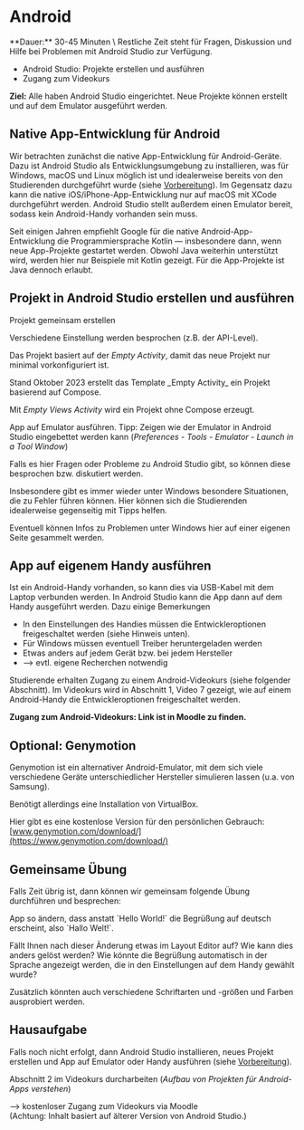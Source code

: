 
# Android

<Callout>
  **Dauer:** 30-45 Minuten \
  Restliche Zeit steht für Fragen, Diskussion und Hilfe bei Problemen
  mit Android Studio zur Verfügung.

  - Android Studio: Projekte erstellen und ausführen
  - Zugang zum Videokurs

  **Ziel:** Alle haben Android Studio eingerichtet. Neue Projekte 
  können erstellt und auf dem Emulator ausgeführt werden.
</Callout>


## Native App-Entwicklung für Android

Wir betrachten zunächst die native App-Entwicklung für 
Android-Geräte. Dazu ist Android Studio als Entwicklungsumgebung
zu installieren, was für Windows, macOS und Linux möglich ist
und idealerweise bereits von den Studierenden durchgeführt 
wurde (siehe [Vorbereitung](/mobile/setup)). Im Gegensatz dazu
kann die native iOS/iPhone-App-Entwicklung nur auf macOS
mit XCode durchgeführt werden. Android Studio stellt außerdem
einen Emulator bereit, sodass kein Android-Handy vorhanden sein muss.

Seit einigen Jahren empfiehlt Google für die native 
Android-App-Entwicklung die Programmiersprache Kotlin &mdash;
insbesondere dann, wenn neue App-Projekte gestartet werden.
Obwohl Java weiterhin unterstützt wird, werden hier nur Beispiele
mit Kotlin gezeigt. Für die App-Projekte ist Java dennoch erlaubt.

## Projekt in Android Studio erstellen und ausführen

Projekt gemeinsam erstellen

Verschiedene Einstellung werden besprochen (z.B. der API-Level).

Das Projekt basiert auf der _Empty Activity_, damit das neue
Projekt nur minimal vorkonfiguriert ist.

<Callout emoji="‼️">
Stand Oktober 2023 erstellt das Template _Empty Activity_ ein Projekt basierend auf Compose.

Mit _Empty Views Activity_ wird ein Projekt ohne Compose erzeugt.
</Callout>

App auf Emulator ausführen. Tipp: Zeigen wie der Emulator
in Android Studio eingebettet werden kann 
(_Preferences - Tools - Emulator - Launch in a Tool Window_)

<Callout type="warning">
Falls es hier Fragen oder Probleme zu Android Studio gibt,
so können diese besprochen bzw. diskutiert werden.

Insbesondere gibt es immer wieder unter Windows besondere
Situationen, die zu Fehler führen können. Hier können sich die 
Studierenden idealerweise gegenseitig mit Tipps helfen.

Eventuell können Infos zu Problemen unter Windows hier auf
einer eigenen Seite gesammelt werden.
</Callout>

## App auf eigenem Handy ausführen
Ist ein Android-Handy vorhanden, so kann dies via USB-Kabel
mit dem Laptop verbunden werden. In Android Studio kann die
App dann auf dem Handy ausgeführt werden. Dazu einige Bemerkungen

- In den Einstellungen des Handies müssen die Entwickleroptionen freigeschaltet werden (siehe Hinweis unten).
- Für Windows müssen eventuell Treiber heruntergeladen werden
- Etwas anders auf jedem Gerät bzw. bei jedem Hersteller
- &xrarr; evtl. eigene Recherchen notwendig

Studierende erhalten Zugang zu einem Android-Videokurs (siehe 
folgender Abschnitt). Im Videokurs wird in Abschnitt 1, Video 7
gezeigt, wie auf einem Android-Handy die Entwickleroptionen
freigeschaltet werden.

**Zugang zum Android-Videokurs: Link ist in Moodle zu finden.**

## Optional: Genymotion

Genymotion ist ein alternativer Android-Emulator, mit dem sich 
viele verschiedene Geräte unterschiedlicher Hersteller simulieren 
lassen (u.a. von Samsung).

Benötigt allerdings eine Installation von VirtualBox.

Hier gibt es eine kostenlose Version für den persönlichen 
Gebrauch: [www.genymotion.com/download/](https://www.genymotion.com/download/)

## Gemeinsame Übung

Falls Zeit übrig ist, dann können wir gemeinsam folgende
Übung durchführen und besprechen:

<Callout type="warning" emoji="👨🏻‍💻">
App so ändern, dass anstatt `Hello World!` die Begrüßung auf deutsch erscheint, also `Hallo Welt!`.

Fällt Ihnen nach dieser Änderung etwas im Layout Editor auf? Wie kann dies anders gelöst werden? Wie könnte die Begrüßung automatisch in der Sprache angezeigt werden, die in den Einstellungen auf dem Handy gewählt wurde?

Zusätzlich könnten auch verschiedene Schriftarten und -größen und Farben ausprobiert werden.
</Callout>

## Hausaufgabe

Falls noch nicht erfolgt, dann Android Studio installieren,
neues Projekt erstellen und App auf Emulator oder Handy ausführen
(siehe [Vorbereitung](/mobile/setup)).

Abschnitt 2 im Videokurs durcharbeiten (_Aufbau von Projekten für Android-Apps verstehen_) 

&xrarr; kostenloser Zugang zum Videokurs via Moodle <br/>
(Achtung: Inhalt basiert auf älterer Version von Android Studio.)